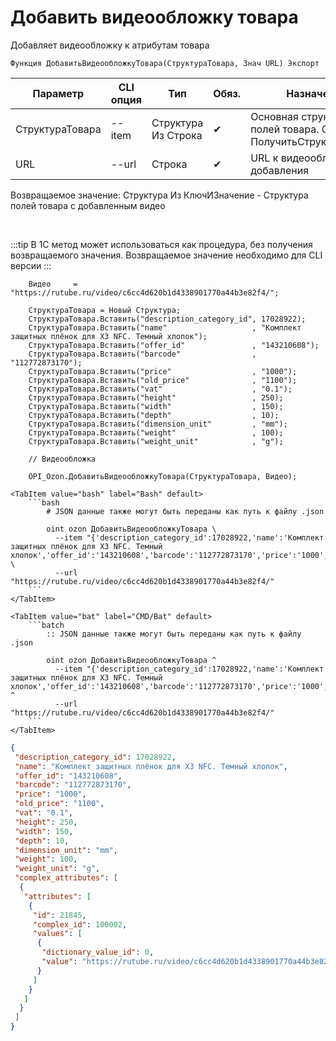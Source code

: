 ﻿---
sidebar_position: 25
---


# Добавить видеообложку товара
 Добавляет видеообложку к атрибутам товара



`Функция ДобавитьВидеообложкуТовара(СтруктураТовара, Знач URL) Экспорт`

  | Параметр | CLI опция | Тип | Обяз. | Назначение |
  |-|-|-|-|-|
  | СтруктураТовара | --item | Структура Из Строка | &#x2714; | Основная структура полей товара. См. ПолучитьСтруктуруТовара |
  | URL | --url | Строка | &#x2714; | URL к видеообложке для добавления |

  
  Возвращаемое значение:   Структура Из КлючИЗначение - Структура полей товара с добавленным видео

<br/>

:::tip
В 1С метод может использоваться как процедура, без получения возвращаемого значения. Возвращаемое значение необходимо для CLI версии
:::
<br/>


```bsl title="Пример использования для 1С:Предприятие/OneScript"
    Видео     = "https://rutube.ru/video/c6cc4d620b1d4338901770a44b3e82f4/";

    СтруктураТовара = Новый Структура;
    СтруктураТовара.Вставить("description_category_id", 17028922);
    СтруктураТовара.Вставить("name"                   , "Комплект защитных плёнок для X3 NFC. Темный хлопок");
    СтруктураТовара.Вставить("offer_id"               , "143210608");
    СтруктураТовара.Вставить("barcode"                , "112772873170");
    СтруктураТовара.Вставить("price"                  , "1000");
    СтруктураТовара.Вставить("old_price"              , "1100");
    СтруктураТовара.Вставить("vat"                    , "0.1");
    СтруктураТовара.Вставить("height"                 , 250);
    СтруктураТовара.Вставить("width"                  , 150);
    СтруктураТовара.Вставить("depth"                  , 10);
    СтруктураТовара.Вставить("dimension_unit"         , "mm");
    СтруктураТовара.Вставить("weight"                 , 100);
    СтруктураТовара.Вставить("weight_unit"            , "g");

    // Видеообложка

    OPI_Ozon.ДобавитьВидеообложкуТовара(СтруктураТовара, Видео);
```
    

 <Tabs>
  
    <TabItem value="bash" label="Bash" default>
        ```bash
            # JSON данные также могут быть переданы как путь к файлу .json
            
            oint ozon ДобавитьВидеообложкуТовара \
              --item "{'description_category_id':17028922,'name':'Комплект защитных плёнок для X3 NFC. Темный хлопок','offer_id':'143210608','barcode':'112772873170','price':'1000','old_price':'1100','vat':'0.1','height':250,'width':150,'depth':10,'dimension_unit':'mm','weight':100,'weight_unit':'g'}" \
              --url "https://rutube.ru/video/c6cc4d620b1d4338901770a44b3e82f4/"
        ```
    </TabItem>
  
    <TabItem value="bat" label="CMD/Bat" default>
        ```batch
            :: JSON данные также могут быть переданы как путь к файлу .json
            
            oint ozon ДобавитьВидеообложкуТовара ^
              --item "{'description_category_id':17028922,'name':'Комплект защитных плёнок для X3 NFC. Темный хлопок','offer_id':'143210608','barcode':'112772873170','price':'1000','old_price':'1100','vat':'0.1','height':250,'width':150,'depth':10,'dimension_unit':'mm','weight':100,'weight_unit':'g'}" ^
              --url "https://rutube.ru/video/c6cc4d620b1d4338901770a44b3e82f4/"
        ```
    </TabItem>
</Tabs>


```json title="Результат"
{
 "description_category_id": 17028922,
 "name": "Комплект защитных плёнок для X3 NFC. Темный хлопок",
 "offer_id": "143210608",
 "barcode": "112772873170",
 "price": "1000",
 "old_price": "1100",
 "vat": "0.1",
 "height": 250,
 "width": 150,
 "depth": 10,
 "dimension_unit": "mm",
 "weight": 100,
 "weight_unit": "g",
 "complex_attributes": [
  {
   "attributes": [
    {
     "id": 21845,
     "complex_id": 100002,
     "values": [
      {
       "dictionary_value_id": 0,
       "value": "https://rutube.ru/video/c6cc4d620b1d4338901770a44b3e82f4/"
      }
     ]
    }
   ]
  }
 ]
}
```
